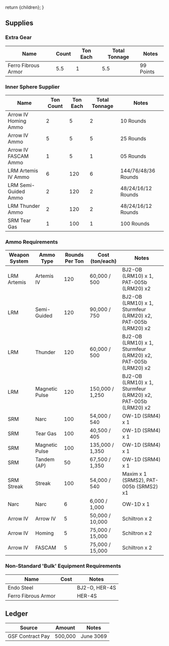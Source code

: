   return <Framework>{children}</Framework>;
}

## Supplies

### Extra Gear

| Name                | Count | Ton Each | Total Tonnage | Notes     |
| ------------------- | ----- | -------- | ------------- | --------- |
| Ferro Fibrous Armor | 5.5   | 1        | 5.5           | 99 Points |

### Inner Sphere Supplier

| Name                 | Ton Count | Ton Each | Total Tonnage | Notes               |
| -------------------- | --------- | -------- | ------------- | ------------------- |
| Arrow IV Homing Ammo | 2         | 5        | 2             | 10 Rounds           |
| Arrow IV Ammo        | 5         | 5        | 5             | 25 Rounds           |
| Arrow IV FASCAM Ammo | 1         | 5        | 1             | 05 Rounds           |
| LRM Artemis IV Ammo  | 6         | 120      | 6             | 144/76/48/36 Rounds |
| LRM Semi-Guided Ammo | 2         | 120      | 2             | 48/24/16/12 Rounds  |
| LRM Thunder Ammo     | 2         | 120      | 2             | 48/24/16/12 Rounds  |
| SRM Tear Gas         | 1         | 100      | 1             | 100 Rounds          |

### Ammo Requirements

| Weapon System | Ammo Type      | Rounds Per Ton | Cost (ton/each) | Notes                                                         |
| ------------- | -------------- | -------------- | --------------- | ------------------------------------------------------------- |
| LRM Artemis   | Artemis IV     | 120            | 60,000 / 500    | BJ2-OB (LRM10) x 1, PAT-005b (LRM20) x2                       |
| LRM           | Semi-Guided    | 120            | 90,000 / 750    | BJ2-OB (LRM10) x 1, Sturmfeur (LRM20) x2, PAT-005b (LRM20) x2 |
| LRM           | Thunder        | 120            | 60,000 / 500    | BJ2-OB (LRM10) x 1, Sturmfeur (LRM20) x2, PAT-005b (LRM20) x2 |
| LRM           | Magnetic Pulse | 120            | 150,000 / 1,250 | BJ2-OB (LRM10) x 1, Sturmfeur (LRM20) x2, PAT-005b (LRM20) x2 |
| SRM           | Narc           | 100            | 54,000 / 540    | OW-1D (SRM4) x 1                                              |
| SRM           | Tear Gas       | 100            | 40,500 / 405    | OW-1D (SRM4) x 1                                              |
| SRM           | Magnetic Pulse | 100            | 135,000 / 1,350 | OW-1D (SRM4) x 1                                              |
| SRM           | Tandem (AP)    | 50             | 67,500 / 1,350  | OW-1D (SRM4) x 1                                              |
| SRM Streak    | Streak         | 100            | 54,000 / 540    | Maxim x 1 (SRMS2), PAT-005b (SRMS2) x1                        |
| Narc          | Narc           | 6              | 6,000 / 1,000   | OW-1D x 1                                                     |
| Arrow IV      | Arrow IV       | 5              | 50,000 / 10,000 | Schiltron x 2                                                 |
| Arrow IV      | Homing         | 5              | 75,000 / 15,000 | Schiltron x 2                                                 |
| Arrow IV      | FASCAM         | 5              | 75,000 / 15,000 | Schiltron x 2                                                 |

### Non-Standard 'Bulk' Equipment Requirements

| Name                | Cost | Notes         |
| ------------------- | ---- | ------------- |
| Endo Steel          |      | BJ2-O, HER-4S |
| Ferro Fibrous Armor |      | HER-4S        |

## Ledger

| Source           | Amount  | Notes     |
| ---------------- | ------- | --------- |
| GSF Contract Pay | 500,000 | June 3069 |
